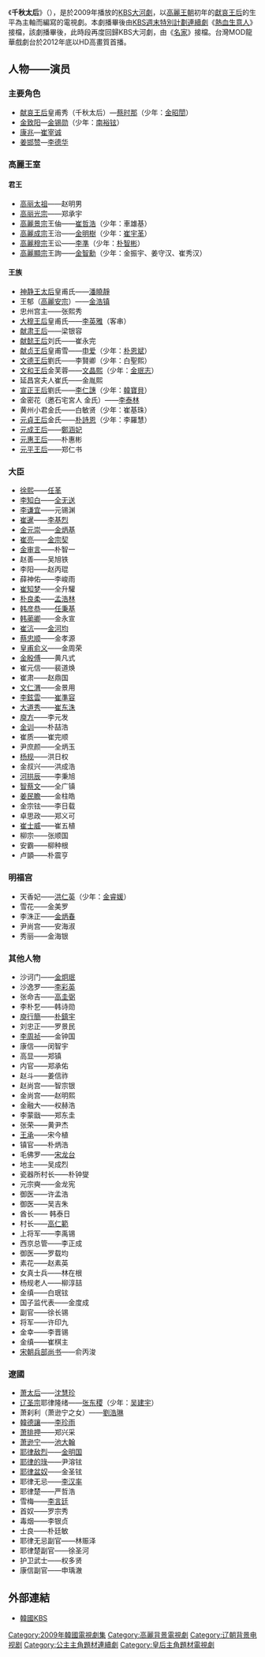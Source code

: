 {{Unreferenced|time=2014-01-04T03:24:55+00:00}}
{{Infobox Television
| show_name         = 千秋太后
| original_name      = {{lang|ko|천추태후}}
| image                =  [[File:Empress_Cheonchu.jpg|250px]]
| caption              = 
| genre                = 
| format               = 
| creator              = 
| developer            = 
| writer               = [[孫永穆|孫永穆]]、李相民、姜英蘭
| director             = [[申昌碩|申昌碩]]、[[黃仁赫|黃仁赫]]
| creative_director    = 
| presenter            = 
| starring             = [[蔡时那|蔡时那]]、[[金锡勋|金锡勋]]、[[崔宰诚|崔宰诚]]、[[李德华|李德华]]
| theme_song           = 
| opentheme            =  
| endtheme             = 
| composer             = 
| country              = {{KOR}}
| language             = [[韓語|韓語]]
| num_episodes         = 78
| location             =
| runtime              = 
| company              = 
| distributor          = 
| channel              = [[KBS|KBS]]
| first_run            = {{KOR}}
| first_aired          = {{start date|2009|1|3}}
| last_aired           = {{end date|2009|9|27}}
| preceded_by          = 
| followed_by          = 
| related              = 
| website              = http://www.kbs.co.kr/drama/taehoo/
}}

《'''千秋太后'''》（{{lang-ko|'''천추태후'''}}），是於2009年播放的[[韓國放送公社|KBS]][[KBS大河連續劇|大河劇]]，以[[高麗_(918年－1392年)|高麗王朝]]初年的[[獻哀王后|獻哀王后]]的生平為主軸而編寫的電視劇。本劇播畢後由[[KBS週末特別計劃連續劇|KBS週末特別計劃連續劇]]《[[熱血生意人|熱血生意人]]》接檔，該劇播畢後，此時段再度回歸KBS大河劇，由《[[名家_(電視劇)|名家]]》接檔。台灣MOD龍華戲劇台於2012年底以HD高畫質首播。

== 人物——演员 ==
=== 主要角色 ===
* [[献哀王后|献哀王后]]皇甫秀（千秋太后）—[[蔡时那|蔡时那]]（少年：[[金昭誾|金昭誾]]） 
* [[金致阳|金致阳]]—[[金锡勋|金锡勋]]（少年：[[南裕铉|南裕铉]]）
* [[康兆|康兆]]—[[崔宰诚|崔宰诚]]
* [[姜邯赞|姜邯赞]]—[[李德华|李德华]]
=== 高麗王室 ===
==== 君王 ====
* [[高丽太祖|高丽太祖]]——赵明男
* [[高丽光宗|高丽光宗]]——郑承宇
* [[高麗景宗|高麗景宗]]王伷——[[崔哲浩|崔哲浩]]（少年：車雄基）
* [[高麗成宗|高麗成宗]]王治——[[金明樹|金明樹]]（少年：[[崔宇革|崔宇革]]）
* [[高丽穆宗|高麗穆宗]]王讼——[[李仁_(演員)|李準]]（少年：[[朴智彬|朴智彬]]）
* [[高麗顯宗|高麗顯宗]]王詢——[[金智勳|金智勳]]（少年：金振宇、姜守汉、崔秀汉）

==== 王族 ====
* [[神静王太后|神静王太后]]皇甫氏——[[潘曉靜|潘曉靜]]
* 王郁（[[高麗安宗|高麗安宗]]）——[[金浩镇|金浩镇]]
* 忠州宫主——张熙秀
* [[大穆王后|大穆王后]]皇甫氏——[[李英雅|李英雅]]（客串）
* [[献肃王后|献肃王后]]——梁银容
* [[献懿王后|献懿王后]]刘氏——崔永完
* [[献贞王后|献贞王后]]皇甫雪——[[申爱|申爱]]（少年：[[朴恩斌|朴恩斌]]）
* [[文德王后|文德王后]]劉氏——李賢卿（少年：白聖熙）
* [[文和王后|文和王后]]金芙蓉——[[文晶熙|文晶熙]]（少年：[[金珉志|金珉志]]）
* 延昌宮夫人崔氏——金胤熙
* [[宣正王后|宣正王后]]劉氏——[[李仁譓|李仁譓]]（少年：[[韓寶貝|韓寶貝]]）
* 金密花（邀石宅宮人 金氏）——[[李泰林|李泰林]]
* 黄州小君金氏——白敏贤（少年：崔基珠）
* [[元貞王后|元貞王后]]金氏——[[朴詩恩|朴詩恩]]（少年：李羅慧）
* [[元成王后|元成王后]]——[[鄭涵妃|鄭涵妃]]
* [[元惠王后|元惠王后]]——朴惠彬
* [[元平王后|元平王后]]——郑仁书
=== 大臣 ===
* [[徐熙_(高麗)|徐熙]]——[[任革|任革]] 
* [[李知白|李知白]]——[[全无送|全无送]]
* [[李谦宜|李谦宜]]——元锡渊
* [[崔暹_(高麗)|崔暹]]——[[李基烈|李基烈]]
* [[金元崇|金元崇]]——[[金炳基|金炳基]]
* [[崔亮_(高麗)|崔亮]]——[[金宗契|金宗契]]
* [[金审言|金审言]]——朴智一
* 赵善——吴旭铁
* 李阳——赵丙琨
* 薛神佑——李峻雨
* [[崔知梦|崔知梦]]——全升驩
* [[朴良柔|朴良柔]]——[[孟浩林|孟浩林]]
* [[韩彦恭|韩彦恭]]——[[任秉基|任秉基]]
* [[韩蔺卿|韩蔺卿]]——金永宣
* [[崔沆_(高麗文臣)|崔沆]]——[[金河均|金河均]]
* [[蔡忠顺|蔡忠顺]]——金孝源
* [[皇甫俞义|皇甫俞义]]——金周荣
* [[金殷傅|金殷傅]]——黄凡式
* 崔元信——裴道焕
* 崔肃——赵鼎国
* [[文仁渭|文仁渭]]——金景用
* [[李鉉雲|李鉉雲]]——[[崔準容|崔準容]]
* [[大道秀|大道秀]]——[[崔东洙|崔东洙]]
* [[庾方|庾方]]——李元发
* [[金训|金训]]——朴喆浩
* 崔质——崔完顺
* 尹庶颜——全炳玉
* [[杨规|杨规]]——洪日权
* 金叔兴——洪成浩
* [[河拱辰|河拱辰]]——李秉旭
* [[智蔡文|智蔡文]]——全广镇
* [[姜民瞻|姜民瞻]]——金柱皓
* 金宗铉——李日载
* 卓思政——郑义可
* [[崔士威|崔士威]]——崔五植
* 柳宗——张顺国
* 安霸——柳种根
* 卢顗——朴震亨
===明福宫===
* 天香妃——[[洪仁永|洪仁英]]（少年：[[金睿媛|金睿媛]]）
* 雪花——金美罗
* 李洙正——[[金炳春|金炳春]]
* 尹尚宫——安海淑
* 秀丽——金海银
=== 其他人物 ===
* 沙诃门——[[金炯珉|金炯珉]]
* 沙逸罗——[[李彩英|李彩英]]
* 张命吉——[[高圭弼|高圭弼]]
* 李朴乭——韩诗勋
* [[庾行簡|庾行簡]]——[[朴鎮宇|朴鎮宇]]
* 刘忠正——罗景民
* [[李周祯|李周祯]]——金钟国
* 康信——闵智宇
* 高显——郑镇
* 内官——郑承佑
* 赵斗——姜信祚
* 赵尚宫——智宗银
* 金尚宫——赵明熙
* 金融大——权赫浩
* 李蒙戩——郑东圭
* 张荣——黄尹杰
* [[王承|王承]]——宋今植
* 镇官——朴炳浩
* 毛佛罗——[[宋龙台|宋龙台]]
* 地主——吴成烈
* 瓷器所村长——朴钟燮
* 元宗奭——金龙宪
* 御医——许孟浩
* 御医——吴吉朱
* 酋长—— 韩泰日
* 村长——[[高仁範|高仁範]]
* 上将军——李禹锡
* 西京总管——李正成
* 御医——罗载均
* 素花——赵素英
* 女真士兵——林在根
* 杨规老人——柳淳喆
* 金缜——白珉铉
* 国子监代表——金度成
* 副官——徐长锡
* 将军——许印九
* 金幸——李晋锡
* 金缜——崔棋主
* [[宋朝|宋朝]][[兵部尚书|兵部尚书]]——俞丙浚
=== 遼國 ===
* [[萧绰|萧太后]]——[[沈慧珍|沈慧珍]]
* [[辽圣宗|辽圣宗]]耶律隆绪——[[张东稷|张东稷]]（少年：[[吴建宇|吴建宇]]）
* 萧刹利（萧逊宁之女）——[[劉浩琳|劉浩琳]]
* [[韓德讓|韓德讓]]——[[李珍雨|李珍雨]]
* [[萧排押|萧排押]]——郑兴采
* [[萧逊宁|萧逊宁]]——[[池大翰|池大翰]]
* [[耶律敌烈|耶律敌烈]]——[[金明国|金明国]]
* [[耶律的琭|耶律的琭]]——尹溶铉
* [[耶律盆奴|耶律盆奴]]——金圣铉
* 耶律无忌——[[李汉率|李汉率]]
* 耶律楚——严哲浩
* 雪梅——[[李言廷|李言廷]]
* 首奴——罗宗秀
* 毒烟——李银贞
* 士良——朴廷敏
* 耶律无忌副官——林赈泽
* 耶律楚副官——徐圣河
* 护卫武士——权多贤
* 康信副官——申瑀澈

== 外部連結 ==
* [http://www.kbs.co.kr/drama/taehoo/ 韓國KBS]{{Wayback|url=http://www.kbs.co.kr/drama/taehoo/ |date=20100211180158 }}{{ko}}

{{電視節目的變遷
|電視台= {{KOR}} [[KBS第1频道|KBS 1TV]]
|播放檔次= [[KBS大河連續劇|大河劇]]
|節目名稱= 千秋太后<br />（2009年1月3日 - 2009年9月27日）
|上一節目= [[大王世宗|大王世宗]]<br />（2008年1月5日 - 2008年11月16日）
|下一節目= [[名家_(電視劇)|名家]]<br />（2010年1月2日 - 2010年2月21日）
}}
{{電視節目的變遷
|電視台= {{TWN}} [[龍華數位媒體科技|MOD龍華戲劇台]]
|播放檔次=
|節目名稱= 千秋太后<br />（2012年12月1日 - 2013年4月20日）
|上一節目= [[王女自鳴鼓|王女自鳴鼓]]<br />（2012年11月3日 - 2012年12月1日）
|下一節目= [[新施公案|新施公案]]<br />（2013年4月21日 - 2013年5月26日）
}}

{{KBS大河連續劇}}
{{南韓古裝/年代電視劇}}
{{2012年台灣播出之韓劇}}
{{DEFAULTSORT:Cheonchu Taehoo}}
[[Category:2009年韓國電視劇集|Category:2009年韓國電視劇集]]
[[Category:高麗背景電視劇|Category:高麗背景電視劇]]
[[Category:辽朝背景电视剧|Category:辽朝背景电视剧]]
[[Category:公主主角題材連續劇|Category:公主主角題材連續劇]]
[[Category:皇后主角題材電視劇|Category:皇后主角題材電視劇]]